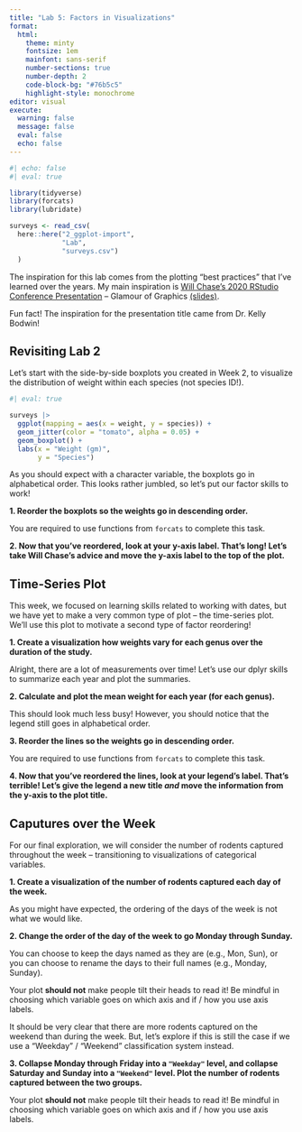 ```yaml
---
title: "Lab 5: Factors in Visualizations"
format: 
  html: 
    theme: minty
    fontsize: 1em
    mainfont: sans-serif
    number-sections: true
    number-depth: 2
    code-block-bg: "#76b5c5"
    highlight-style: monochrome
editor: visual
execute: 
  warning: false
  message: false
  eval: false
  echo: false
---
```


```r
#| echo: false
#| eval: true

library(tidyverse)
library(forcats)
library(lubridate)

surveys <- read_csv(
  here::here("2_ggplot-import", 
             "Lab", 
             "surveys.csv")
  )
```

The inspiration for this lab comes from the plotting "best practices" that I've learned over the years. My main inspiration is [Will Chase's 2020 RStudio Conference Presentation](https://www.youtube.com/watch?v=h5cTacaWE6I) -- Glamour of Graphics [(slides)](https://www.williamrchase.com/slides/assets/player/KeynoteDHTMLPlayer.html#0).

::: callout-note
Fun fact! The inspiration for the presentation title came from Dr. Kelly Bodwin!
:::

## Revisiting Lab 2

Let's start with the side-by-side boxplots you created in Week 2, to visualize the distribution of weight within each species (not species ID!).

```r
#| eval: true

surveys |> 
  ggplot(mapping = aes(x = weight, y = species)) + 
  geom_jitter(color = "tomato", alpha = 0.05) + 
  geom_boxplot() + 
  labs(x = "Weight (gm)", 
       y = "Species")
```

As you should expect with a character variable, the boxplots go in alphabetical order. This looks rather jumbled, so let's put our factor skills to work!

**1. Reorder the boxplots so the weights go in descending order.**

::: callout-caution
You are required to use functions from `forcats` to complete this task.
:::

**2. Now that you've reordered, look at your y-axis label. That's long! Let's take Will Chase's advice and move the y-axis label to the top of the plot.**

## Time-Series Plot

This week, we focused on learning skills related to working with dates, but we have yet to make a very common type of plot -- the time-series plot. We'll use this plot to motivate a second type of factor reordering!

**1. Create a visualization how weights vary for each genus over the duration of the study.**

Alright, there are a lot of measurements over time! Let's use our dplyr skills to summarize each year and plot the summaries.

**2. Calculate and plot the mean weight for each year (for each genus).**

This should look much less busy! However, you should notice that the legend still goes in alphabetical order.

**3. Reorder the lines so the weights go in descending order.**

::: callout-caution
You are required to use functions from `forcats` to complete this task.
:::

**4. Now that you've reordered the lines, look at your legend's label. That's terrible! Let's give the legend a new title *and* move the information from the y-axis to the plot title.**

## Caputures over the Week

For our final exploration, we will consider the number of rodents captured throughout the week -- transitioning to visualizations of categorical variables.

**1. Create a visualization of the number of rodents captured each day of the week.**

As you might have expected, the ordering of the days of the week is not what we would like.

**2. Change the order of the day of the week to go Monday through Sunday.**

::: callout-note
You can choose to keep the days named as they are (e.g., Mon, Sun), or you can choose to rename the days to their full names (e.g., Monday, Sunday).
:::

::: callout-warning
Your plot **should not** make people tilt their heads to read it! Be mindful in choosing which variable goes on which axis and if / how you use axis labels.
:::

It should be very clear that there are more rodents captured on the weekend than during the week. But, let's explore if this is still the case if we use a "Weekday" / "Weekend" classification system instead.

**3. Collapse Monday through Friday into a `"Weekday"` level, and collapse Saturday and Sunday into a `"Weekend"` level. Plot the number of rodents captured between the two groups.**

::: callout-warning
Your plot **should not** make people tilt their heads to read it! Be mindful in choosing which variable goes on which axis and if / how you use axis labels.
:::
